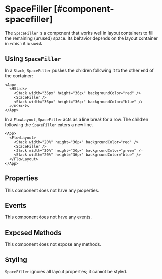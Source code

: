# SpaceFiller [#component-spacefiller]

The `SpaceFiller` is a component that works well in layout containers to fill the remaining (unused) space. Its behavior depends on the layout container in which it is used.

## Using `SpaceFiller`

In a `Stack`, `SpaceFiller` pushes the children following it to the other end of the container:

```xmlui-pg copy display {3} name="SpaceFiller in an HStack"
<App>
  <HStack>
    <Stack width="36px" height="36px" backgroundColor="red" />
    <SpaceFiller />
    <Stack width="36px" height="36px" backgroundColor="blue" />
  </HStack>
</App>
```

In a `FlowLayout`, `SpaceFiller` acts as a line break for a row. The children following the `SpaceFiller` enters a new line.

```xmlui-pg copy display {3} name="Example: in a FlowLayout"
<App>
  <FlowLayout>
    <Stack width="20%" height="36px" backgroundColor="red" />
    <SpaceFiller />
    <Stack width="20%" height="36px" backgroundColor="green" />
    <Stack width="20%" height="36px" backgroundColor="blue" />
  </FlowLayout>
</App>
```

## Properties

This component does not have any properties.

## Events

This component does not have any events.

## Exposed Methods

This component does not expose any methods.

## Styling

`SpaceFiller` ignores all layout properties; it cannot be styled.
